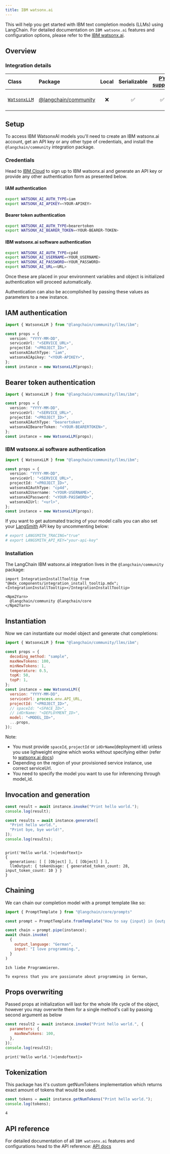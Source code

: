 ```yaml
---
title: IBM watsonx.ai
---
```


This will help you get started with IBM text completion models (LLMs) using LangChain. For detailed documentation on `IBM watsonx.ai` features and configuration options, please refer to the [IBM watsonx.ai](https://api.js.langchain.com/modules/_langchain_community.llms_ibm.html).

## Overview

### Integration details

| Class | Package | Local | Serializable | [PY support](https://python.langchain.com/docs/integrations/llms/ibm_watsonx/) | Downloads | Version |
| :--- | :--- | :---: | :---: |  :---: | :---: | :---: |
| [`WatsonxLLM`](https://api.js.langchain.com/classes/_langchain_community.llms_ibm.WatsonxLLM.html) | [@langchain/community](https://www.npmjs.com/package/@langchain/community) | ❌ | ✅ | ✅ | ![NPM - Downloads](https://img.shields.io/npm/dm/@langchain/community?style=flat-square&label=%20&) | ![NPM - Version](https://img.shields.io/npm/v/@langchain/community?style=flat-square&label=%20&) |

## Setup

To access IBM WatsonxAI models you'll need to create an IBM watsonx.ai account, get an API key or any other type of credentials, and install the `@langchain/community` integration package.

### Credentials

Head to [IBM Cloud](https://cloud.ibm.com/login) to sign up to IBM watsonx.ai and generate an API key or provide any other authentication form as presented below.

#### IAM authentication

```bash
export WATSONX_AI_AUTH_TYPE=iam
export WATSONX_AI_APIKEY=<YOUR-APIKEY>
```

#### Bearer token authentication

```bash
export WATSONX_AI_AUTH_TYPE=bearertoken
export WATSONX_AI_BEARER_TOKEN=<YOUR-BEARER-TOKEN>
```

#### IBM watsonx.ai software authentication

```bash
export WATSONX_AI_AUTH_TYPE=cp4d
export WATSONX_AI_USERNAME=<YOUR_USERNAME>
export WATSONX_AI_PASSWORD=<YOUR_PASSWORD>
export WATSONX_AI_URL=<URL>
```

Once these are placed in your environment variables and object is initialized authentication will proceed automatically.

Authentication can also be accomplished by passing these values as parameters to a new instance.

## IAM authentication

```typescript
import { WatsonxLLM } from "@langchain/community/llms/ibm";

const props = {
  version: "YYYY-MM-DD",
  serviceUrl: "<SERVICE_URL>",
  projectId: "<PROJECT_ID>",
  watsonxAIAuthType: "iam",
  watsonxAIApikey: "<YOUR-APIKEY>",
};
const instance = new WatsonxLLM(props);
```

## Bearer token authentication

```typescript
import { WatsonxLLM } from "@langchain/community/llms/ibm";

const props = {
  version: "YYYY-MM-DD",
  serviceUrl: "<SERVICE_URL>",
  projectId: "<PROJECT_ID>",
  watsonxAIAuthType: "bearertoken",
  watsonxAIBearerToken: "<YOUR-BEARERTOKEN>",
};
const instance = new WatsonxLLM(props);
```

### IBM watsonx.ai software authentication

```typescript
import { WatsonxLLM } from "@langchain/community/llms/ibm";

const props = {
  version: "YYYY-MM-DD",
  serviceUrl: "<SERVICE_URL>",
  projectId: "<PROJECT_ID>",
  watsonxAIAuthType: "cp4d",
  watsonxAIUsername: "<YOUR-USERNAME>",
  watsonxAIPassword: "<YOUR-PASSWORD>",
  watsonxAIUrl: "<url>",
};
const instance = new WatsonxLLM(props);
```

If you want to get automated tracing of your model calls you can also set your [LangSmith](https://docs.smith.langchain.com/) API key by uncommenting below:

```bash
# export LANGSMITH_TRACING="true"
# export LANGSMITH_API_KEY="your-api-key"
```

### Installation

The LangChain IBM watsonx.ai integration lives in the `@langchain/community` package:

```{=mdx}
import IntegrationInstallTooltip from "@mdx_components/integration_install_tooltip.mdx";
<IntegrationInstallTooltip></IntegrationInstallTooltip>

<Npm2Yarn>
  @langchain/community @langchain/core
</Npm2Yarn>

```

## Instantiation

Now we can instantiate our model object and generate chat completions:

```javascript
import { WatsonxLLM } from "@langchain/community/llms/ibm";

const props = {
  decoding_method: "sample",
  maxNewTokens: 100,
  minNewTokens: 1,
  temperature: 0.5,
  topK: 50,
  topP: 1,
};
const instance = new WatsonxLLM({
  version: "YYYY-MM-DD",
  serviceUrl: process.env.API_URL,
  projectId: "<PROJECT_ID>",
  // spaceId: "<SPACE_ID>",
  // idOrName: "<DEPLOYMENT_ID>",
  model: "<MODEL_ID>",
  ...props,
});
```

Note:

- You must provide `spaceId`, `projectId` or `idOrName`(deployment id) unless you use lighweight engine which works without specifying either (refer to [watsonx.ai docs](https://www.ibm.com/docs/en/cloud-paks/cp-data/5.0.x?topic=install-choosing-installation-mode))
- Depending on the region of your provisioned service instance, use correct serviceUrl.
- You need to specify the model you want to use for inferencing through model_id.

## Invocation and generation

```javascript
const result = await instance.invoke("Print hello world.");
console.log(result);

const results = await instance.generate([
  "Print hello world.",
  "Print bye, bye world!",
]);
console.log(results);
```

```output

print('Hello world.')<|endoftext|>
{
  generations: [ [ [Object] ], [ [Object] ] ],
  llmOutput: { tokenUsage: { generated_token_count: 28, input_token_count: 10 } }
}
```

## Chaining

We can chain our completion model with a prompt template like so:

```javascript
import { PromptTemplate } from "@langchain/core/prompts"

const prompt = PromptTemplate.fromTemplate("How to say {input} in {output_language}:\n")

const chain = prompt.pipe(instance);
await chain.invoke(
  {
    output_language: "German",
    input: "I love programming.",
  }
)
```

```output
Ich liebe Programmieren.

To express that you are passionate about programming in German,
```

## Props overwriting

Passed props at initialization will last for the whole life cycle of the object, however you may overwrite them for a single method's call by passing second argument as below

```javascript
const result2 = await instance.invoke("Print hello world.", {
  parameters: {
    maxNewTokens: 100,
  },
});
console.log(result2);
```

```output
print('Hello world.')<|endoftext|>
```

## Tokenization

This package has it's custom getNumTokens implementation which returns exact amount of tokens that would be used.

```javascript
const tokens = await instance.getNumTokens("Print hello world.");
console.log(tokens);
```

```output
4
```

## API reference

For detailed documentation of all `IBM watsonx.ai` features and configurations head to the API reference: [API docs](https://api.js.langchain.com/modules/_langchain_community.embeddings_ibm.html)
